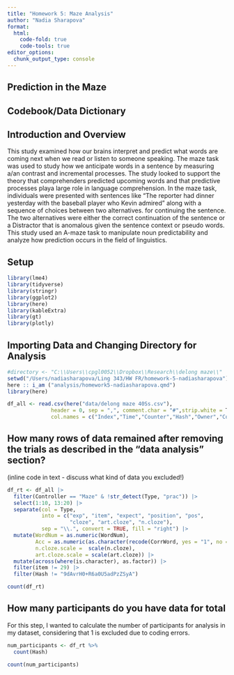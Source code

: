 ```yaml
---
title: "Homework 5: Maze Analysis"
author: "Nadia Sharapova"
format: 
  html:
    code-fold: true
    code-tools: true
editor_options: 
  chunk_output_type: console
---
```


## Prediction in the Maze

## Codebook/Data Dictionary


## Introduction and Overview
  This study examined how our brains interpret and predict what words are coming next when we read or listen to someone speaking. The maze task was used to study how we anticipate words in a sentence by measuring a/an contrast and incremental processes. The study looked to support the theory that comprehenders predicted upcoming words and that predictive processes playa large role in language comprehension.
  In the maze task, individuals were presented with sentences like "The reporter had dinner yesterday with the baseball player who Kevin admired" along with a sequence of choices between two alternatives. for continuing the sentence. The two alternatives were either the correct continuation of the sentence or a Distractor that is anomalous given the sentence context or pseudo words. This study used an A-maze task to manipulate noun predictability and analyze how prediction occurs in the field of linguistics. 
  
  

## Setup
```r
library(lme4)
library(tidyverse)
library(stringr)
library(ggplot2)
library(here)
library(kableExtra)
library(gt)
library(plotly)
```


## Importing Data and Changing Directory for Analysis
```r
#directory <- "C:\\Users\\cpgl0052\\Dropbox\\Research\\delong maze\\"
setwd("/Users/nadiasharapova/Ling 343/HW FR/homework-5-nadiasharapova")
here :: i_am ("analysis/homework5-nadiasharapova.qmd")
library(here)

df_all <- read.csv(here("data/delong maze 40Ss.csv"), 
              header = 0, sep = ",", comment.char = "#",strip.white = T,
              col.names = c("Index","Time","Counter","Hash","Owner","Controller","Item","Element","Type","Group","FieldName","Value","WordNum","Word","Alt","WordOn","CorrWord","RT","Sent","TotalTime","Question","Resp","Acc","RespRT"))

```


## How many rows of data remained after removing the trials as described in the "data analysis" section? 
(inline code in text - discuss what kind of data you excluded!)
```r
df_rt <- df_all |> 
  filter(Controller == "Maze" & !str_detect(Type, "prac")) |> 
  select(1:10, 13:20) |> 
  separate(col = Type, 
           into = c("exp", "item", "expect", "position", "pos", 
                    "cloze", "art.cloze", "n.cloze"), 
           sep = "\\.", convert = TRUE, fill = "right") |> 
  mutate(WordNum = as.numeric(WordNum),
         Acc = as.numeric(as.character(recode(CorrWord, yes = "1", no = "0"))),
         n.cloze.scale =  scale(n.cloze), 
         art.cloze.scale = scale(art.cloze)) |> 
  mutate(across(where(is.character), as.factor)) |> 
  filter(item != 29) |> 
  filter(Hash != "9dAvrH0+R6a0U5adPzZSyA")

count(df_rt)
```


## How many participants do you have data for total 

For this step, I wanted to calculate the number of participants for analysis in my dataset, considering that 1 is excluded due to coding errors.
```r
num_participants <- df_rt %>% 
  count(Hash)

count(num_participants)
```
